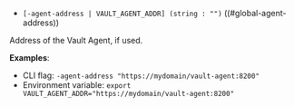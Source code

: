 - `[-agent-address | VAULT_AGENT_ADDR] (string : "")` ((#global-agent-address))

Address of the Vault Agent, if used.

**Examples**:

- CLI flag: `-agent-address "https://mydomain/vault-agent:8200"`
- Environment variable: `export VAULT_AGENT_ADDR="https://mydomain/vault-agent:8200"`

